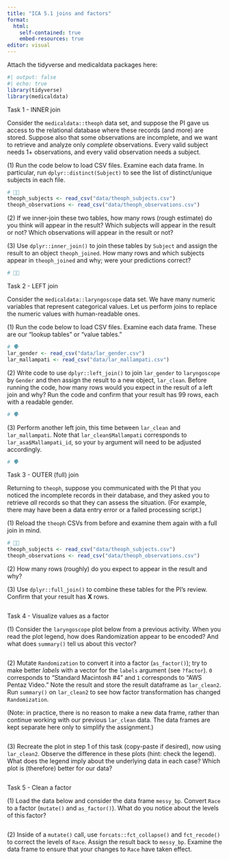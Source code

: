 ```yaml
---
title: "ICA 5.1 joins and factors"
format: 
  html:
    self-contained: true
    embed-resources: true
editor: visual
---
```


Attach the tidyverse and medicaldata packages here:

```r
#| output: false
#| echo: true
library(tidyverse)
library(medicaldata)
```

Task 1 - INNER join

Consider the `medicaldata::theoph` data set, and suppose the PI gave us access to the relational database where these records (and more) are stored. Suppose also that some observations are incomplete, and we want to retrieve and analyze only *complete* observations. Every valid subject needs 1+ observations, and every valid observation needs a subject.

\(1\) Run the code below to load CSV files. Examine each data frame. In particular, run `dplyr::distinct(Subject)` to see the list of distinct/unique subjects in each file.

```r
# 😮‍💨
theoph_subjects <- read_csv("data/theoph_subjects.csv")
theoph_observations <- read_csv("data/theoph_observations.csv")

```

\(2\) If we inner-join these two tables, how many rows (rough estimate) do you think will appear in the result? Which subjects will appear in the result or not? Which observations will appear in the result or not?

\(3\) Use `dplyr::inner_join()` to join these tables by `Subject` and assign the result to an object `theoph_joined`. How many rows and which subjects appear in `theoph_joined` and why; were your predictions correct?

```r
# 😮‍💨

```

Task 2 - LEFT join

Consider the `medicaldata::laryngoscope` data set. We have many numeric variables that represent categorical values. Let us perform joins to replace the numeric values with human-readable ones.

\(1\) Run the code below to load CSV files. Examine each data frame. These are our "lookup tables" or "value tables."

```r
# 🗣
lar_gender <- read_csv("data/lar_gender.csv")
lar_mallampati <- read_csv("data/lar_mallampati.csv")
```

\(2\) Write code to use `dplyr::left_join()` to join `lar_gender` to `laryngoscope` by `Gender` and then assign the result to a new object, `lar_clean`. Before running the code, how many rows would you expect in the result of a left join and why? Run the code and confirm that your result has 99 rows, each with a readable gender.

```r
# 🗣

```

\(3\) Perform another left join, this time between `lar_clean` and `lar_mallampati`. Note that `lar_clean$Mallampati` corresponds to `lar_asa$Mallampati_id`, so your `by` argument will need to be adjusted accordingly.

```r
# 🗣

```

Task 3 - OUTER (full) join

Returning to `theoph`, suppose you communicated with the PI that you noticed the incomplete records in their database, and they asked you to retrieve *all* records so that they can assess the situation. (For example, there may have been a data entry error or a failed processing script.)

\(1\) Reload the `theoph` CSVs from before and examine them again with a full join in mind.

```r
# 😮‍💨
theoph_subjects <- read_csv("data/theoph_subjects.csv")
theoph_observations <- read_csv("data/theoph_observations.csv")
```

\(2\) How many rows (roughly) do you expect to appear in the result and why?

\(3\) Use `dplyr::full_join()` to combine these tables for the PI's review. Confirm that your result has **X** rows.

```r

```

Task 4 - Visualize values as a factor

\(1\) Consider the `laryngoscope` plot below from a previous activity. When you read the plot legend, how does Randomization appear to be encoded? And what does `summary()` tell us about this vector?

```r

```

\(2\) Mutate `Randomization` to convert it into a factor (`as_factor()`); try to make better *labels* with a vector for the `labels` argument (see `?factor`). `0` corresponds to "Standard Macintosh #4" and `1` corresponds to "AWS Pentaz Video." Note the result and store the result dataframe as `lar_clean2`. Run `summary()` on `lar_clean2` to see how factor transformation has changed `Randomization`.

(Note: in practice, there is no reason to make a new data frame, rather than continue working with our previous `lar_clean` data. The data frames are kept separate here only to simplify the assignment.)

```r

```

\(3\) Recreate the plot in step 1 of this task (copy-paste if desired), now using `lar_clean2`. Observe the difference in these plots (hint: check the legend). What does the legend imply about the underlying data in each case? Which plot is (therefore) better for our data?

```r

```

Task 5 - Clean a factor

\(1\) Load the data below and consider the data frame `messy_bp`. Convert `Race` to a factor (`mutate()` and `as_factor()`). What do you notice about the levels of this factor?

```r

```

\(2\) Inside of a `mutate()` call, use `forcats::fct_collapse()` and `fct_recode()` to correct the levels of `Race`. Assign the result back to `messy_bp`. Examine the data frame to ensure that your changes to `Race` have taken effect.

```r

```
